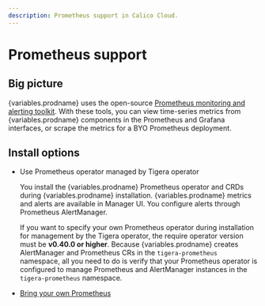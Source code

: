 ```yaml
---
description: Prometheus support in Calico Cloud.
---
```



# Prometheus support

## Big picture

{variables.prodname} uses the open-source [Prometheus monitoring and alerting toolkit](https://prometheus.io/docs/introduction/overview/). With these tools, you can view time-series metrics from {variables.prodname} components in the Prometheus and Grafana interfaces, or scrape the metrics for a BYO Prometheus deployment.

## Install options

- Use Prometheus operator managed by Tigera operator

  You install the {variables.prodname} Prometheus operator and CRDs during {variables.prodname} installation. {variables.prodname} metrics and alerts are available in Manager UI. You configure alerts through Prometheus AlertManager.

  If you want to specify your own Prometheus operator during installation for management by the Tigera operator, the require operator version must be **v0.40.0 or higher**. Because {variables.prodname} creates AlertManager and Prometheus CRs in the `tigera-prometheus` namespace, all you need to do is verify that your Prometheus operator is configured to manage Prometheus and AlertManager instances in the `tigera-prometheus` namespace.

- [Bring your own Prometheus](byo-prometheus.mdx)

